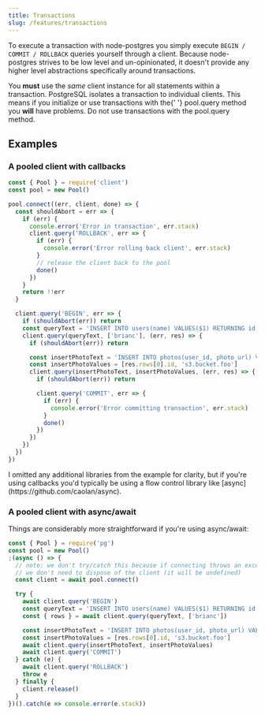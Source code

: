 ```yaml
---
title: Transactions
slug: /features/transactions
---
```


To execute a transaction with node-postgres you simply execute `BEGIN / COMMIT / ROLLBACK` queries yourself through a client. Because node-postgres strives to be low level and un-opinionated, it doesn't provide any higher level abstractions specifically around transactions.

<div class="alert alert-danger">
  You <strong>must</strong> use the <em>same</em> client instance for all statements within a transaction. PostgreSQL
  isolates a transaction to individual clients. This means if you initialize or use transactions with the{' '}
  <span className="code">pool.query</span> method you <strong>will</strong> have problems. Do not use transactions with
  the <span className="code">pool.query</span> method.
</div>

## Examples

### A pooled client with callbacks

```js
const { Pool } = require('client')
const pool = new Pool()

pool.connect((err, client, done) => {
  const shouldAbort = err => {
    if (err) {
      console.error('Error in transaction', err.stack)
      client.query('ROLLBACK', err => {
        if (err) {
          console.error('Error rolling back client', err.stack)
        }
        // release the client back to the pool
        done()
      })
    }
    return !!err
  }

  client.query('BEGIN', err => {
    if (shouldAbort(err)) return
    const queryText = 'INSERT INTO users(name) VALUES($1) RETURNING id'
    client.query(queryText, ['brianc'], (err, res) => {
      if (shouldAbort(err)) return

      const insertPhotoText = 'INSERT INTO photos(user_id, photo_url) VALUES ($1, $2)'
      const insertPhotoValues = [res.rows[0].id, 's3.bucket.foo']
      client.query(insertPhotoText, insertPhotoValues, (err, res) => {
        if (shouldAbort(err)) return

        client.query('COMMIT', err => {
          if (err) {
            console.error('Error committing transaction', err.stack)
          }
          done()
        })
      })
    })
  })
})
```

<div class="message is-info">
  <div class="message-body">
    I omitted any additional libraries from the example for clarity, but if you're using callbacks you'd typically be
    using a flow control library like [async](https://github.com/caolan/async).
  </div>
</div>

### A pooled client with async/await

Things are considerably more straightforward if you're using async/await:

```js
const { Pool } = require('pg')
const pool = new Pool()
;(async () => {
  // note: we don't try/catch this because if connecting throws an exception
  // we don't need to dispose of the client (it will be undefined)
  const client = await pool.connect()

  try {
    await client.query('BEGIN')
    const queryText = 'INSERT INTO users(name) VALUES($1) RETURNING id'
    const { rows } = await client.query(queryText, ['brianc'])

    const insertPhotoText = 'INSERT INTO photos(user_id, photo_url) VALUES ($1, $2)'
    const insertPhotoValues = [res.rows[0].id, 's3.bucket.foo']
    await client.query(insertPhotoText, insertPhotoValues)
    await client.query('COMMIT')
  } catch (e) {
    await client.query('ROLLBACK')
    throw e
  } finally {
    client.release()
  }
})().catch(e => console.error(e.stack))
```
